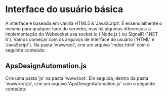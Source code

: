 
# Interface do usuário básica

A interface é baseada em vanilla HTML5 & 'JavaScript'. É essencialmente o mesmo para qualquer lado do servidor, mas há algumas diferenças: a implementação do Websocket usa socket.io ('Node.js') ou SignalR ('.NET 6').
Vamos começar com os arquivos de interface do usuário ('HTML' e 'JavaScript'). Na pasta 'wwwroot', crie um arquivo 'index.html' com o seguinte conteúdo:

<EnvTabs
  NodeJsVsCode={IndexHtmlForNode}
  DotNetVsCode={IndexHtmlForNET}
  DotNetVs2022={IndexHtmlForNET}
/>

## ApsDesignAutomation.js

Crie uma pasta 'js' na pasta 'wwwroot'. Em seguida, dentro da pasta 'wwwroot/js', crie um arquivo 'ApsDesignAutomation.js' com o seguinte conteúdo:

<EnvTabs
  NodeJsVsCode={DAJSForNode}
  DotNetVsCode={DAJSForNET}
  DotNetVs2022={DAJSForNET}
/>
